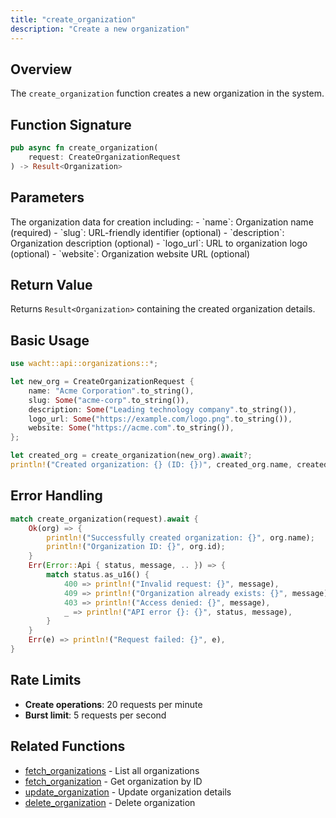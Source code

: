 ```yaml
---
title: "create_organization"
description: "Create a new organization"
---
```


## Overview

The `create_organization` function creates a new organization in the system.

## Function Signature

```rust
pub async fn create_organization(
    request: CreateOrganizationRequest
) -> Result<Organization>
```

## Parameters

<ParamField path="request" type="CreateOrganizationRequest" required>
  The organization data for creation including:
  - `name`: Organization name (required)
  - `slug`: URL-friendly identifier (optional)
  - `description`: Organization description (optional)
  - `logo_url`: URL to organization logo (optional)
  - `website`: Organization website URL (optional)
</ParamField>

## Return Value

Returns `Result<Organization>` containing the created organization details.

## Basic Usage

```rust
use wacht::api::organizations::*;

let new_org = CreateOrganizationRequest {
    name: "Acme Corporation".to_string(),
    slug: Some("acme-corp".to_string()),
    description: Some("Leading technology company".to_string()),
    logo_url: Some("https://example.com/logo.png".to_string()),
    website: Some("https://acme.com".to_string()),
};

let created_org = create_organization(new_org).await?;
println!("Created organization: {} (ID: {})", created_org.name, created_org.id);
```

## Error Handling

```rust
match create_organization(request).await {
    Ok(org) => {
        println!("Successfully created organization: {}", org.name);
        println!("Organization ID: {}", org.id);
    }
    Err(Error::Api { status, message, .. }) => {
        match status.as_u16() {
            400 => println!("Invalid request: {}", message),
            409 => println!("Organization already exists: {}", message),
            403 => println!("Access denied: {}", message),
            _ => println!("API error {}: {}", status, message),
        }
    }
    Err(e) => println!("Request failed: {}", e),
}
```

## Rate Limits

- **Create operations**: 20 requests per minute
- **Burst limit**: 5 requests per second

## Related Functions

- [fetch_organizations](fetch-organizations) - List all organizations
- [fetch_organization](fetch-organization) - Get organization by ID
- [update_organization](update-organization) - Update organization details
- [delete_organization](delete-organization) - Delete organization
